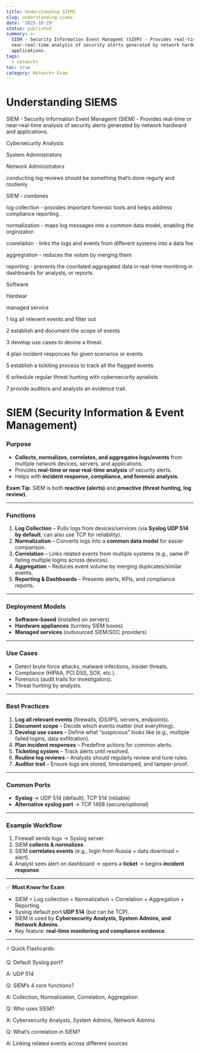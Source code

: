 ```yaml
---
title: Understanding SIEMS
slug: understanding-siems
date: '2025-10-29'
status: published
summary: >-
  SIEM - Security Information Event Managemt (SIEM) - Provides real-time or
  near-real-time analysis of security alerts generated by network hardward and
  applications.
tags:
  - network+
toc: true
category: Network+ Exam
---
```


# Understanding SIEMS

SIEM - Security Information Event Managemt (SIEM) - Provides real-time or near-real-time analysis of security alerts generated by network hardward and applications. 

Cybersecurity Analysts 

System Administrators 

Network Administrators 

conducting log reviews should be something that’s done regurly and routienly 

SIEM - combines 

log collection - provides important forensic tools and helps address compliance reporting .

normalization - maps log messages into a common data model, enabling the orginizaton 

coorelaiton - links the logs and events from different systems into a data fee 

aggregration - reduces the volum by merging them 

reporting - prevents the coorilated aggragated data in real-time monitirng in dashboards for analysts, or reports. 

Software 

Hardwar 

managed service 

1 log all relevent events and filter out 

2 establish and document the scope of events 

3 develop use cases to devine a threat. 

4 plan incident responces for given scenarios or events 

5 establish a tickiting process to track all the flagged events

6 schedule regular threat hunting with cybersecurity aynalists 

7 provide auditors and analysts an evidence trail. 

# SIEM (Security Information & Event Management)

### Purpose

- **Collects, normalizes, correlates, and aggregates logs/events** from multiple network devices, servers, and applications.
- Provides **real-time or near real-time analysis** of security alerts.
- Helps with **incident response, compliance, and forensic analysis**.

**Exam Tip**: SIEM is both **reactive (alerts)** and **proactive (threat hunting, log review)**.

---

### Functions

1. **Log Collection** – Pulls logs from devices/services (via **Syslog UDP 514 by default**, can also use TCP for reliability).
2. **Normalization** – Converts logs into a **common data model** for easier comparison.
3. **Correlation** – Links related events from multiple systems (e.g., same IP failing multiple logins across devices).
4. **Aggregation** – Reduces event volume by merging duplicates/similar events.
5. **Reporting & Dashboards** – Presents alerts, KPIs, and compliance reports.

---

### Deployment Models

- **Software-based** (installed on servers)
- **Hardware appliances** (turnkey SIEM boxes)
- **Managed services** (outsourced SIEM/SOC providers)

---

### Use Cases

- Detect brute force attacks, malware infections, insider threats.
- Compliance (HIPAA, PCI DSS, SOX, etc.).
- Forensics (audit trails for investigators).
- Threat hunting by analysts.

---

### Best Practices

1. **Log all relevant events** (firewalls, IDS/IPS, servers, endpoints).
2. **Document scope** – Decide which events matter (not everything).
3. **Develop use cases** – Define what “suspicious” looks like (e.g., multiple failed logins, data exfiltration).
4. **Plan incident responses** – Predefine actions for common alerts.
5. **Ticketing system** – Track alerts until resolved.
6. **Routine log reviews** – Analysts should regularly review and tune rules.
7. **Auditor trail** – Ensure logs are stored, timestamped, and tamper-proof.

---

### Common Ports

- **Syslog** → UDP 514 (default), TCP 514 (reliable)
- **Alternative syslog port** → TCP 1468 (secure/optional)

---

### Example Workflow

1. Firewall sends logs → Syslog server.
2. SIEM **collects & normalizes**.
3. SIEM **correlates events** (e.g., login from Russia + data download = alert).
4. Analyst sees alert on dashboard → opens a **ticket** → begins **incident response**.

---

✅ **Must Know for Exam**

- SIEM = Log collection + Normalization + Correlation + Aggregation + Reporting.
- Syslog default port **UDP 514** (but can be TCP).
- SIEM is used by **Cybersecurity Analysts, System Admins, and Network Admins**.
- Key feature: **real-time monitoring and compliance evidence**.

---

⚡ Quick Flashcards:

Q: Default Syslog port?

A: UDP 514

Q: SIEM’s 4 core functions?

A: Collection, Normalization, Correlation, Aggregation

Q: Who uses SIEM?

A: Cybersecurity Analysts, System Admins, Network Admins

Q: What’s correlation in SIEM?

A: Linking related events across different sources
